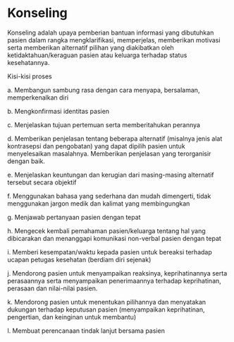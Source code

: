 # Konseling

Konseling adalah upaya pemberian bantuan informasi yang dibutuhkan pasien dalam rangka mengklarifikasi, memperjelas, memberikan motivasi serta memberikan alternatif pilihan yang diakibatkan oleh ketidaktahuan/keraguan pasien atau keluarga terhadap status kesehatannya.

Kisi-kisi proses

a. Membangun sambung rasa dengan cara menyapa, bersalaman, memperkenalkan diri

b. Mengkonfirmasi identitas pasien

c. Menjelaskan tujuan pertemuan serta memberitahukan perannya

d. Memberikan penjelasan tentang beberapa alternatif (misalnya jenis alat kontrasepsi dan pengobatan) yang dapat dipilih pasien untuk menyelesaikan masalahnya. Memberikan penjelasan yang terorganisir dengan baik.

 

e. Menjelaskan keuntungan dan kerugian dari masing-masing alternatif tersebut secara objektif

f. Menggunakan bahasa yang sederhana dan mudah dimengerti, tidak menggunakan jargon medik dan kalimat yang membingungkan

g. Menjawab pertanyaan pasien dengan tepat

h. Mengecek kembali pemahaman pasien/keluarga tentang hal yang dibicarakan dan menanggapi komunikasi non-verbal pasien dengan tepat

i. Memberi kesempatan/waktu kepada pasien untuk bereaksi terhadap ucapan petugas kesehatan (berdiam diri sejenak)

j. Mendorong pasien untuk menyampaikan reaksinya, keprihatinannya serta perasaannya serta menyampaikan penerimaannya terhadap keprihatinan, perasaan dan nilai-nilai pasien.

k. Mendorong pasien untuk menentukan pilihannya dan menyatakan dukungan terhadap keputusan pasien (menyampaikan keprihatinan, pengertian, dan keinginan untuk membantu)

l. Membuat perencanaan tindak lanjut bersama pasien
